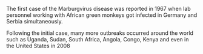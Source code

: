 The first case of the Marburgvirus disease was reported in 1967 when lab personnel working with African green monkeys got infected in Germany and Serbia simultaneously. 

Following the initial case, many more outbreaks occurred around the world such as Uganda, Sudan, South Africa, Angola, Congo, Kenya and even in the United States in 2008
